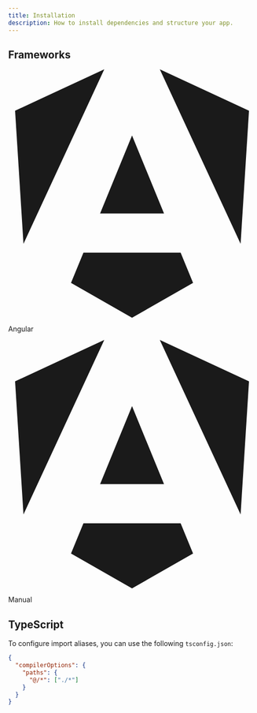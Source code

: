 ```yaml
---
title: Installation
description: How to install dependencies and structure your app.
---
```


## Frameworks

<div className="grid sm:grid-cols-2 gap-4 mt-8 sm:gap-6">
 <LinkedCard href="/docs/installation/angular">
    <svg
      role="img"
      viewBox="0 0 24 24"
      xmlns="http://www.w3.org/2000/svg"
      className="w-10 h-10"
      fill="currentColor"
    >
      <title>Angular</title>
      <path d="M16.712 17.711H7.288l-1.204 2.916L12 24l5.916-3.373-1.204-2.916ZM14.692 0l7.832 16.855.814-12.856L14.692 0ZM9.308 0 .662 3.999l.814 12.856L9.308 0Zm-.405 13.93h6.198L12 6.396 8.903 13.93Z" />
    </svg>
    <p className="font-medium mt-2">Angular</p>
  </LinkedCard>

  <LinkedCard href="/docs/installation/manual">
    <svg
      role="img"
      viewBox="0 0 24 24"
      xmlns="http://www.w3.org/2000/svg"
      className="w-10 h-10"
      fill="currentColor"
    >
      <title>Angular</title>
      <path d="M16.712 17.711H7.288l-1.204 2.916L12 24l5.916-3.373-1.204-2.916ZM14.692 0l7.832 16.855.814-12.856L14.692 0ZM9.308 0 .662 3.999l.814 12.856L9.308 0Zm-.405 13.93h6.198L12 6.396 8.903 13.93Z" />
    </svg>
    <p className="font-medium mt-2">Manual</p>
  </LinkedCard>
</div>

## TypeScript

To configure import aliases, you can use the following `tsconfig.json`:

```json {4} title="tsconfig.json"
{
  "compilerOptions": {
    "paths": {
      "@/*": ["./*"]
    }
  }
}
```
